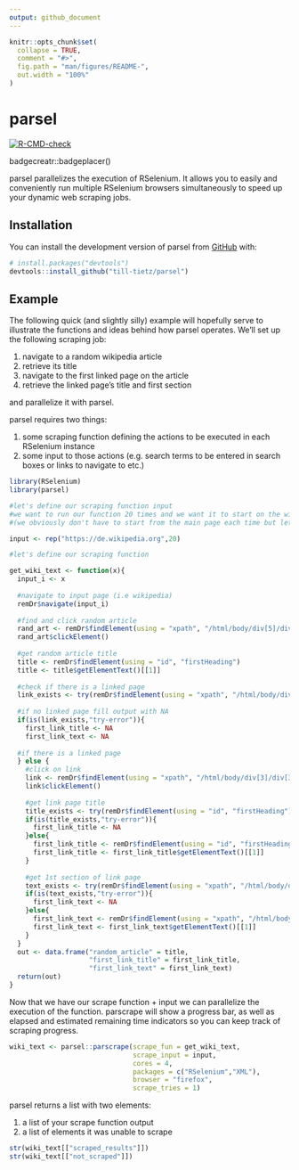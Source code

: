 ```yaml
---
output: github_document
---
```


<!-- README.md is generated from README.Rmd. Please edit that file -->

```r
knitr::opts_chunk$set(
  collapse = TRUE,
  comment = "#>",
  fig.path = "man/figures/README-",
  out.width = "100%"
)
```

# parsel

<!-- badges: start -->
[![R-CMD-check](https://github.com/till-tietz/parsel/workflows/R-CMD-check/badge.svg)](https://github.com/till-tietz/parsel/actions)
<!-- badges: end -->

badgecreatr::badgeplacer()

parsel parallelizes the execution of RSelenium. It allows you to easily and conveniently run multiple RSelenium browsers simultaneously 
to speed up your dynamic web scraping jobs.   

## Installation

You can install the development version of parsel from [GitHub](https://github.com/) with:

``` r
# install.packages("devtools")
devtools::install_github("till-tietz/parsel")
```
## Example

The following quick (and slightly silly) example will hopefully serve to illustrate the functions and ideas behind how parsel operates.
We'll set up the following scraping job:

1. navigate to a random wikipedia article 
2. retrieve its title 
3. navigate to the first linked page on the article 
4. retrieve the linked page's title and first section 

and parallelize it with parsel.

parsel requires two things: 

1. some scraping function defining the actions to be executed in each RSelenium instance 
2. some input to those actions (e.g. search terms to be entered in search boxes or links to navigate to etc.)

```r
library(RSelenium)
library(parsel)

#let's define our scraping function input 
#we want to run our function 20 times and we want it to start on the wikipedia main page each time 
#(we obviously don't have to start from the main page each time but let's run with this for illustrative purposes)

input <- rep("https://de.wikipedia.org",20)

#let's define our scraping function 

get_wiki_text <- function(x){
  input_i <- x
  
  #navigate to input page (i.e wikipedia)
  remDr$navigate(input_i)
  
  #find and click random article 
  rand_art <- remDr$findElement(using = "xpath", "/html/body/div[5]/div[2]/nav[1]/div/ul/li[3]/a")
  rand_art$clickElement()
  
  #get random article title 
  title <- remDr$findElement(using = "id", "firstHeading")
  title <- title$getElementText()[[1]]
  
  #check if there is a linked page
  link_exists <- try(remDr$findElement(using = "xpath", "/html/body/div[3]/div[3]/div[5]/div[1]/p[1]/a[1]"))
  
  #if no linked page fill output with NA
  if(is(link_exists,"try-error")){
    first_link_title <- NA
    first_link_text <- NA
  
  #if there is a linked page
  } else {
    #click on link
    link <- remDr$findElement(using = "xpath", "/html/body/div[3]/div[3]/div[5]/div[1]/p[1]/a[1]")
    link$clickElement()
    
    #get link page title
    title_exists <- try(remDr$findElement(using = "id", "firstHeading"))
    if(is(title_exists,"try-error")){
      first_link_title <- NA
    }else{
      first_link_title <- remDr$findElement(using = "id", "firstHeading")
      first_link_title <- first_link_title$getElementText()[[1]]
    }
    
    #get 1st section of link page
    text_exists <- try(remDr$findElement(using = "xpath", "/html/body/div[3]/div[3]/div[5]/div[1]/p[1]"))
    if(is(text_exists,"try-error")){
      first_link_text <- NA
    }else{
      first_link_text <- remDr$findElement(using = "xpath", "/html/body/div[3]/div[3]/div[5]/div[1]/p[1]")
      first_link_text <- first_link_text$getElementText()[[1]]
    }
  }
  out <- data.frame("random_article" = title,
                    "first_link_title" = first_link_title,
                    "first_link_text" = first_link_text)
  return(out)
}


```

Now that we have our scrape function + input we can parallelize the execution of the function.
parscrape will show a progress bar, as well as elapsed and estimated remaining time indicators so you 
can keep track of scraping progress. 

```r
wiki_text <- parsel::parscrape(scrape_fun = get_wiki_text,
                               scrape_input = input,
                               cores = 4,
                               packages = c("RSelenium","XML"),
                               browser = "firefox",
                               scrape_tries = 1)


```

parsel returns a list with two elements:

1. a list of your scrape function output 
2. a list of elements it was unable to scrape 
```r
str(wiki_text[["scraped_results"]])
str(wiki_text[["not_scraped"]])
```


